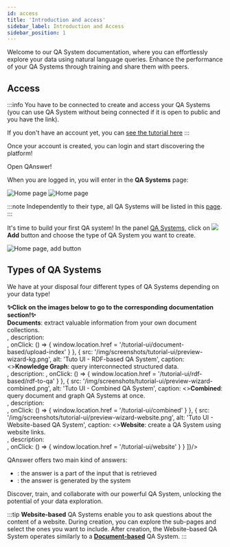 ```yaml
---
id: access
title: 'Introduction and access'
sidebar_label: Introduction and Access
sidebar_position: 1
---
```


Welcome to our QA System documentation, where you can effortlessly explore your data using natural language queries. Enhance the performance of your QA Systems through training and share them with peers.

## Access

:::info
You have to be connected to create and access your QA Systems (you can use QA System without being connected if it is open to public and you have the link).

If you don't have an account yet, you can [see the tutorial here](/tutorial-ui/register-login)
:::

Once your account is created, you can login and start discovering the platform!

<div style={{ display: 'flex', justifyContent: 'center', marginBottom: '20px' }}>
    <Link
        to='https://app.qanswer.ai'
        className="button button--primary button--lg"
    >
        Open QAnswer!
    </Link>
</div>

When you are logged in, you will enter in the **QA Systems** page:

<Tabs>
    <TabItem value='s1' label='Empty page' default>
        <Image src='/img/screenshots/tutorial-ui/qa-systems-empty.png' alt='Home page'/>
    </TabItem>
    <TabItem value='s2' label='Existing QA Systems'>
        <Image src='/img/screenshots/tutorial-ui/qa-systems-existing-sys.png' alt='Home page'/>
    </TabItem>
</Tabs>

:::note
Independently to their type, all QA Systems will be listed in this [page](https://app.qanswer.ai/qa-systems).
:::

<p>
    It's time to build your first QA system! In the panel <a href='https://app.qanswer.ai/qa-systems'>QA Systems</a>, click on
    <span style={{ whiteSpace: 'nowrap' }}>
        <img src='/img/icons/add_circle.svg' style={{ width: '30px', padding: '0 5px', verticalAlign: 'middle' }}/>
        <b style={{ verticalAlign: 'middle', color: '#666666', marginRight: '10px' }}>Add</b>
    </span>
    button and choose the type of QA System you want to create.
</p>

<Image src='/img/screenshots/tutorial-ui/qa-systems-empty-add-btn.png' alt='Home page, add button'/>

## Types of QA Systems

We have at your disposal four different types of QA Systems depending on your data type!

<div style={{ margin: '20px 0', textAlign: 'center' }}>
    <b>✨Click on the images below to go to the corresponding documentation section!✨</b>
</div>

<BrowserOnly>
<ImageGrid images={[
  {
      src: '/img/screenshots/tutorial-ui/preview-wizard-text.png',
      alt: 'Tuto UI - Document-based QA System',
      caption: <><b>Documents</b>: extract valuable information from your own document collections.<br/></>,
      description: <div style={{ display: 'flex', gap: '2px', justifyContent: 'center' }}><Chip label='Extractive' /><Chip label='Generative' color='green' /></div>,
      onClick: () => { window.location.href = '/tutorial-ui/document-based/upload-index' }
  }, {
      src: '/img/screenshots/tutorial-ui/preview-wizard-kg.png',
      alt: 'Tuto UI - RDF-based QA System',
      caption: <><b>Knowledge Graph</b>: query interconnected structured data.<br/></>,
      description: <Chip label='Extractive' />,
      onClick: () => { window.location.href = '/tutorial-ui/rdf-based/rdf-to-qa' }
  }, {
      src: '/img/screenshots/tutorial-ui/preview-wizard-combined.png',
      alt: 'Tuto UI - Combined QA System',
      caption: <><b>Combined</b>: query document and graph QA Systems at once.<br/></>,
      description: <div style={{ display: 'flex', gap: '2px', justifyContent: 'center' }}><Chip label='Extractive' /><Chip label='Generative' color='green' /></div>,
      onClick: () => { window.location.href = '/tutorial-ui/combined' }
  }, {
      src: '/img/screenshots/tutorial-ui/preview-wizard-website.png',
      alt: 'Tuto UI - Website-based QA System',
      caption: <><b>Website</b>: create a QA System using website links.<br/></>,
      description: <div style={{ display: 'flex', gap: '2px', justifyContent: 'center' }}><Chip label='Extractive' /><Chip label='Generative' color='green' /></div>,
      onClick: () => { window.location.href = '/tutorial-ui/website' }
  }
]}/>


<Admonition type="note">
    <p>QAnswer offers two main kind of answers:</p>
    <ul>
        <li><Chip label='Extractive' />: the answer is a part of the input that is retrieved</li>
        <li><Chip label='Generative' color='green' />: the answer is generated by the system</li>
    </ul>
</Admonition>
</BrowserOnly>

Discover, train, and collaborate with our powerful QA System, unlocking the potential of your data exploration.

:::tip
**Website-based** QA Systems enable you to ask questions about the content of a website. During creation, you can explore the sub-pages and select the ones you want to include. After creation, the Website-based QA System operates similarly to a **[Document-based](/tutorial-ui/document-based/upload-index)** QA System.
:::
